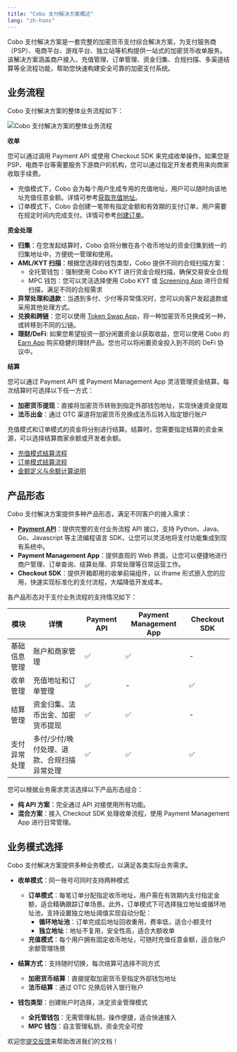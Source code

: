 ```yaml
---
title: "Cobo 支付解决方案概述"
lang: "zh-hans"
---
```



Cobo 支付解决方案是一套完整的加密货币支付综合解决方案，为支付服务商（PSP）、电商平台、游戏平台、独立站等机构提供一站式的加密货币收单服务。该解决方案涵盖商户接入、充值管理、订单管理、资金归集、合规扫描、多渠道结算等全流程功能，帮助您快速构建安全可靠的加密支付系统。


## 业务流程

Cobo 支付解决方案的整体业务流程如下：

<img src="/v2_cn/images/payments/overview.png" className="diagram" alt="Cobo 支付解决方案的整体业务流程"></img>

**收单**

您可以通过调用 Payment API 或使用 Checkout SDK 来完成收单操作。如果您是 PSP、电商平台等需要服务下游商户的机构，您可以通过指定开发者费用来向商家收取手续费。

- 充值模式下，Cobo 会为每个用户生成专用的充值地址，用户可以随时向该地址充值任意金额。详情可参考[获取充值地址](/v2_cn/payments/get-topup-addresses)。
- 订单模式下，Cobo 会创建一笔带有指定金额和有效期的支付订单，用户需要在规定时间内完成支付。详情可参考[创建订单](/v2_cn/payments/create-orders)。



**资金处理**

- **归集**：在您发起结算时，Cobo 会将分散在各个收币地址的资金归集到统一的归集地址中，方便统一管理和使用。
- **AML/KYT 扫描**：根据您选择的钱包类型，Cobo 提供不同的合规扫描方案：
  - 全托管钱包：强制使用 Cobo KYT 进行资金合规扫描，确保交易安全合规
  - MPC 钱包：您可以灵活选择使用 Cobo KYT 或 [Screening App](https://manuals.cobo.com/cn/apps/screening/introduction) 进行合规扫描，满足不同的合规需求
- **异常处理和退款**：当遇到多付、少付等异常情况时，您可以向客户发起退款或采用其他处理方式。
- **兑换和跨链**：您可以使用 [Token Swap App](https://manuals.cobo.com/cn/apps/token-swap/introduction)，将一种加密货币兑换成另一种，或转移到不同的公链。
- **理财/DeFi**: 如果您希望投资一部分闲置资金以获取收益，您可以使用 Cobo 的 [Earn App](https://manuals.cobo.com/cn/apps/earn/introduction) 购买稳健的理财产品。您也可以将闲置资金投入到不同的 DeFi 协议中。

**结算**

您可以通过 Payment API 或 Payment Management App 灵活管理资金结算。每次结算时可选择以下任一方式：
  - **加密货币提现**：直接将加密货币转账到指定外部钱包地址，实现快速资金提取
  - **法币出金**：通过 OTC 渠道将加密货币兑换成法币后转入指定银行账户

充值模式和订单模式的资金将分别进行结算。结算时，您需要指定结算的资金来源，可以选择结算商家余额或开发者余额。
  - [充值模式结算流程](/v2_cn/payments/settle-topup)
  - [订单模式结算流程](/v2_cn/payments/settle-orders)
  - [金额定义与余额计算说明](/v2_cn/payments/amounts-and-balances)

## 产品形态

Cobo 支付解决方案提供多种产品形态，满足不同客户的接入需求：

* **[Payment API](/v2_cn/payments/api-reference)**：提供完整的支付业务流程 API 接口，支持 Python、Java、Go、Javascript 等主流编程语言 SDK，让您可以灵活地将支付功能集成到现有系统中。
* **Payment Management App**：提供直观的 Web 界面，让您可以便捷地进行商户管理、订单查询、结算处理、异常处理等日常运营工作。
* **Checkout SDK**：提供开箱即用的收单前端组件，以 iframe 形式嵌入您的应用，快速实现标准化的支付流程，大幅降低开发成本。

各产品形态对于支付业务流程的支持情况如下：

| 模块 | 详情 | Payment API | Payment Management App | Checkout SDK |
|------|------|-------------|----------------------|--------------|
| 基础信息管理 | 账户和商家管理 | ✅ | ✅ | - |
| 收单管理 | 充值地址和订单管理 | ✅ | - | ✅ |
| 结算管理 | 资金归集、法币出金、加密货币提现 | ✅ | ✅ | - |
| 支付异常处理 | 多付/少付/晚付处理、退款、合规扫描异常处理 | ✅ | ✅ | ✅ |

您可以根据业务需求灵活选择以下产品形态组合：
- **纯 API 方案**：完全通过 API 对接使用所有功能。
- **混合方案**：接入 Checkout SDK 处理收单流程，使用 Payment Management App 进行日常管理。


## 业务模式选择

Cobo 支付解决方案提供多种业务模式，以满足各类实际业务需求。

- **收单模式**：同一账号可同时支持两种模式
  - **订单模式**：每笔订单分配指定收币地址，用户需在有效期内支付指定金额，适合精确跟踪订单场景。此外，订单模式下可选择独立地址或循环地址池，支持设置独立地址阈值实现自动分配：
    - **循环地址池**：订单完成后地址回收重用，费率低，适合小额支付
    - **独立地址**：地址不复用，安全性高，适合大额收单
  - **充值模式**：每个用户拥有固定收币地址，可随时充值任意金额，适合账户余额管理场景

- **结算方式**：支持随时切换，每次结算可选择不同方式
  - **加密货币结算**：直接提取加密货币至指定外部钱包地址
  - **法币结算**：通过 OTC 兑换后转入银行账户

- **钱包类型**：创建账户时选择，决定资金管理模式
  - **全托管钱包**：无需管理私钥，操作便捷，适合快速接入
  - **MPC 钱包**：自主管理私钥，资金完全可控

<Tip>欢迎您[提交反馈](https://forms.zohopublic.com/cobo/form/DocumentFeedbackForm/formperma/QvLOhxJv1_JMsJ-1dleZ8Itb_7rzN-LtgvsDdxosoVI)来帮助改进我们的文档！</Tip>